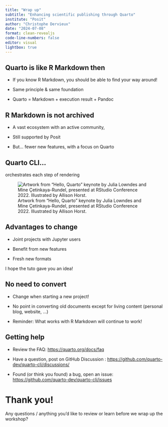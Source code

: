 ```yaml
---
title: "Wrap up"
subtitle: "Enhancing scientific publishing through Quarto"
institute: "Posit"
author: "Christophe Dervieux"
date: "2024-07-08"
format: clean-revealjs
code-line-numbers: false
editor: visual
lightbox: true
---
```


## Quarto is like R Markdown then

* If you know R Markdown, you should be able to find your way around! 

* Same principle & same foundation 

* Quarto = Markdown + execution result + Pandoc

## R Markdown is not archived

* A vast ecosystem with an active community,

* Still supported by Posit

* But... fewer new features, with a focus on Quarto

## Quarto CLI...

orchestrates each step of rendering

![Artwork from "Hello, Quarto" keynote by Julia Lowndes and Mine Çetinkaya-Rundel, presented at RStudio Conference 2022. Illustrated by Allison Horst.](images/horst_qmd_render_schema.png){fig-alt="A schematic representing rendering of Quarto documents from .qmd, to knitr or jupyter, to plain text markdown, then converted by pandoc into any number of output types including html, PDF, or Word document."}


## Advantages to change

* Joint projects with Jupyter users

* Benefit from new features 

* Fresh new formats

::: notes 
I hope the tuto gave you an idea! 
:::

## No need to convert

* Change when starting a new project! 

* No point in converting old documents except for living content (personal blog, website, ...)

* Reminder: What works with R Markdown will continue to work!

## Getting help

* Review the FAQ: <https://quarto.org/docs/faq>

* Have a question, post on GitHub Discussion : <https://github.com/quarto-dev/quarto-cli/discussions/>

* Found (or think you found) a bug, open an issue: <https://github.com/quarto-dev/quarto-cli/issues>

# Thank you!

::: task
Any questions / anything you'd like to review or learn before we wrap up the workshop?
:::


